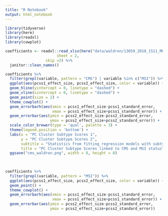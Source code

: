 ```yaml
---
title: "R Notebook"
output: html_notebook
---
```


```r
library(tidyverse)
library(here)
library(readxl)
library(cowplot)
```

```r
coefficients <- readxl::read_xlsx(here("data/waldron/13059_2018_1511_MOESM5_ESM.xlsx"),
                       sheet = 2,
                  skip =2) %>%
  janitor::clean_names()
```


```r
coefficients %>% 
  filter(grepl(variable, pattern = "CMS") | variable %in% c("MSI")) %>%
  ggplot(aes(pcss1_effect_size, pcss2_effect_size, color = variable)) + 
  geom_hline(yintercept = 0, linetype = "dashed") + 
  geom_vline(xintercept = 0, linetype = "dashed") +
  geom_point(size = 2) +
  theme_cowplot() + 
  geom_errorbarh(aes(xmin = pcss1_effect_size-pcss1_standard_error, 
                     xmax = pcss1_effect_size+pcss1_standard_error)) +
  geom_errorbar(aes(ymin = pcss2_effect_size-pcss2_standard_error, 
                    ymax = pcss2_effect_size+pcss2_standard_error)) + 
  scale_color_brewer(type = 'qual', palette = 3) +
  theme(legend.position = 'bottom') + 
  labs(x = "PC Cluster Subtype Scores 1",
       y = "PC Cluster Subtype Scores 2",
       subtitle = "Statistics from fitting regression models with subtype scores to outcome variables",
       title = "PC Cluster Subtype Scores linked to CMS and MSI status") + 
  ggsave("cms_waldron.png", width = 8, height = 8)
  
  
```


```r
coefficients %>% 
  filter(grepl(variable, pattern = "MSI")) %>%
  ggplot(aes(pcss1_effect_size, pcss2_effect_size, color = variable)) + 
  geom_point() +
  theme_cowplot() + 
  geom_errorbarh(aes(xmin = pcss1_effect_size-pcss1_standard_error, 
                     xmax = pcss1_effect_size+pcss1_standard_error)) +
  geom_errorbar(aes(ymin = pcss2_effect_size-pcss2_standard_error, 
                    ymax = pcss2_effect_size+pcss2_standard_error))
```

